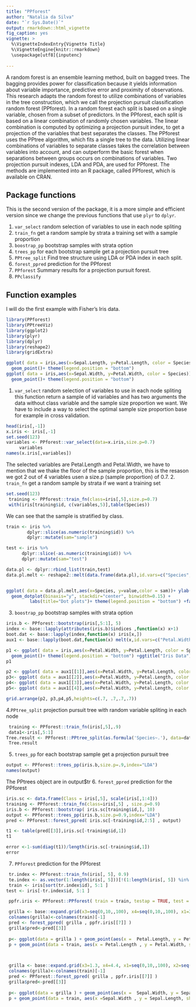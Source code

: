 ```yaml
---
title: "PPforest"
author: "Natalia da Silva"
date: "`r Sys.Date()`"
output: rmarkdown::html_vignette
fig_caption: yes 
vignette: >
  %\VignetteIndexEntry{Vignette Title}
  %\VignetteEngine{knitr::rmarkdown}
  \usepackage[utf8]{inputenc}
 
---
```

A random forest is an ensemble learning method, built on bagged trees. The bagging provides power for classification because it yields information about variable importance, predictive error and proximity of observations. This research adapts the random forest to utilize combinations of variables in the tree construction, which we call the projection pursuit classification random forest (PPforest). In a random forest each split is based on a single variable, chosen from a subset of predictors. In the PPforest, each split is based on a linear combination of randomly chosen variables. The linear combination is computed by optimizing a projection pursuit index, to get a projection of the variables that best separates the classes. The PPforest uses the PPtree algorithm, which fits a single tree to the data. Utilizing linear combinations of variables to separate classes takes the correlation between variables into account, and can outperform the basic forest when separations between groups occurs on combinations of variables. Two projection pursuit indexes, LDA and PDA, are used for PPforest. The methods are implemented into an R package, called PPforest, which is available on CRAN. 

## Package functions
This is the second version of the package, it is a more simple and efficient version since we change the previous functions that use `plyr` to `dplyr`.

1. `var_select` random selection of variables to use in each node spliting
2. `train_fn` get a random sample by strata a training set with a sample proportion
3. `boostrap_pp` bootstrap samples with strata option
4. `trees_pp` for each bootstrap sample get a projection pursuit tree
5. `PPtree_split` Find tree structure using LDA or PDA index in each split. 
6. `forest_ppred` prediction for the PPforest
7. `PPforest` Summary results for a projection pursuit forest.
8. `PPclassify` 

## Function examples
I will do the first example with Fisher's Iris data.
```r
library(PPforest)
library(PPtreeViz)
library(ggplot2)
library(plyr)
library(dplyr)
library(reshape2)
library(gridExtra)
```


```r
ggplot( data = iris,aes(x=Sepal.Length, y=Petal.Length, color = Species))+
  geom_point()+ theme(legend.position = "bottom")
ggplot( data = iris,aes(x=Sepal.Width, y=Petal.Width, color = Species))+
  geom_point()+ theme(legend.position = "bottom")
```


1. `var_select` random selection of variables to use in each node spliting
this function return a sample of id variables and has two arguments the data without class variable and the sample size proportion we want. We have to include a way to select the optimal sample size proportion base for example in cross validation.

```r
head(iris[,-1])
x.iris <- iris[,-1]
set.seed(123)
variables <- PPforest::var_select(data=x.iris,size.p=0.7)
     variables
names(x.iris[,variables])

```
The selected variables are Petal.Length and  Petal.Width, we have to mention that we thake the floor of the sample proportion, this is the resason we got 2 out of 4 variables usen a size.p (sample proportion) of 0.7.
2. `train_fn` get a random sample by strata if we want a training set

```r
set.seed(123)
 training <- PPforest::train_fn(class=iris[,5],size.p=0.7)
 with(iris[training$id, c(variables,5)],table(Species))
```
We can see that the sample is stratified by class.
```r
train <- iris %>% 
        dplyr::slice(as.numeric(training$id)) %>% 
        dplyr::mutate(sam="sample")

test <- iris %>%
      dplyr::slice(-as.numeric(training$id)) %>%
      dplyr::mutate(sam="test")

data.pl <- dplyr::rbind_list(train,test)
data.pl.melt <- reshape2::melt(data.frame(data.pl),id.vars=c("Species","sam"))


ggplot( data = data.pl.melt,aes(x=Species, y=value,color = sam))+ ylab("")+
  geom_dotplot(binaxis="y", stackdir="center", binwidth=0.15) +
         labs(title="Dot plots")+ theme(legend.position = "bottom") +facet_wrap(~variable)

```
3. `boostrap_pp` bootstrap samples with strata option
```r
iris.b <- PPforest::bootstrap(iris[,5:1], 5) 
index <- base::lapply(attributes(iris.b)$indices ,function(x) x+1)
boot.dat <- base::lapply(index,function(x) iris[x,])
aux1 <- base::lapply(boot.dat,function(x) melt(x,id.vars=c("Petal.Width","Petal.Length","Species")))

```
```r
p1 <- ggplot( data = iris,aes(x=Petal.Width, y=Petal.Length, color = Species))+
  geom_point()+ theme(legend.position = "bottom") +ggtitle("Iris Data")
p1
```
```r
p2 <- ggplot( data = aux1[[1]],aes(x=Petal.Width, y=Petal.Length, color = Species))+geom_point()+ theme(legend.position = "bottom")+ggtitle("Replicate 1")
p3<- ggplot( data = aux1[[2]],aes(x=Petal.Width, y=Petal.Length, color = Species))+geom_point()+ theme(legend.position = "bottom")+ggtitle("Replicate 2")
p4<- ggplot( data = aux1[[3]],aes(x=Petal.Width, y=Petal.Length, color = Species))+geom_point()+ theme(legend.position = "bottom")+ggtitle("Replicate 3")
p5<- ggplot( data = aux1[[4]],aes(x=Petal.Width, y=Petal.Length, color = Species))+geom_point()+ theme(legend.position = "bottom")+ggtitle("Replicate 4")

grid.arrange(p2, p3,p4,p5,heights=c(.7, .7,.7,.7))

```
4.`PPtree_split` projection pursuit tree with random variable spliting in each node
```r
 training <- PPforest::train_fn(iris[,5],.9)
 data1<-iris[,5:1]
Tree.result <- PPforest::PPtree_split(as.formula('Species~.'), data=data1 , std = TRUE,  size.p=0.9)
 Tree.result
```

5. `trees_pp` for each bootstrap sample get a projection pursuit tree
```r
output <- PPforest::trees_pp(iris.b,size.p=.9,index="LDA") 
names(output)
```
The PPtrees object are in output$tr
6. `forest_ppred` prediction for the PPforest

```r
iris.sc <- data.frame(Class = iris[,5], scale(iris[,1:4]))
training <- PPforest::train_fn(class=iris[,5] , size.p=0.9)
iris.b <- PPforest::bootstrap( iris.sc[training$id,], 10) 
output <- PPforest::trees_pp(iris.b,size.p=0.9,index="LDA") 
pred <- PPforest::forest_ppred( iris.sc[-training$id,2:5] , output)

t1 <- table(pred[[3]],iris.sc[-training$id,1])
t1

error <-1-sum(diag(t1))/length(iris.sc[-training$id,1])
error
```


7. `PPforest` prediction for the PPforest
```r
 tr.index <- PPforest::train_fn(iris[, 5], 0.9)
 te.index <- as.vector(1:length(iris[, 5]))[!(1:length(iris[, 5]) %in% (sort(tr.index$id)))]
 train <- iris[sort(tr.index$id), 5:1 ]
test <- iris[-tr.index$id, 5:1 ]

 ppfr.iris <- PPforest::PPforest( train = train, testap = TRUE, test = test, m = 500, size.p = .9, PPmethod = 'LDA', strata = TRUE)

```


```r
 grilla <- base::expand.grid(x3=seq(0,10,,100), x4=seq(0,10,,100), x1=3, x2=5.8)
 colnames(grilla)<-colnames(train)[-1]
 pred <- forest_ppred( grilla , ppfr.iris[[7]] )
 grilla$pred<-pred[[3]]
 
 p<- ggplot(data = grilla ) + geom_point(aes(x =  Petal.Length, y = Petal.Width, color = as.factor(pred)),alpha = .5) + scale_shape_discrete(name = "Type") + scale_colour_discrete(name  ="Type.bound") 
 p + geom_point(data = train, aes(x = Petal.Length , y = Petal.Width, shape = as.factor(Species)), size = I(2)  ) +  theme(legend.position = "none")

 
 ```
 
 
```r
 grilla <- base::expand.grid(x3=1.3, x4=4.4, x1=seq(0,10,,100), x2=seq(0,10,,100))
 colnames(grilla)<-colnames(train)[-1]
 pred <- PPforest::forest_ppred( grilla , ppfr.iris[[7]] )
 grilla$pred<-pred[[3]]
 
 p<- ggplot(data = grilla ) + geom_point(aes(x =  Sepal.Width, y = Sepal.Length  , color = as.factor(pred)),alpha = .5) + scale_shape_discrete(name = "Type") + scale_colour_discrete(name  ="Type.bound") 
 p + geom_point(data = train, aes(x =Sepal.Width , y = Sepal.Length, shape = as.factor(Species)), size = I(2)  ) +  theme(legend.position = "none")

 
 ```